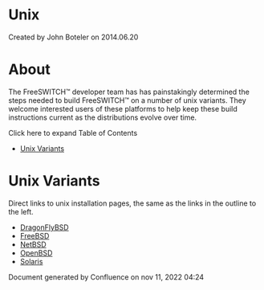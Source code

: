 
# Unix 

 Created by  John Boteler on 2014.06.20

# About

The FreeSWITCH™ developer team has has painstakingly determined the steps needed to build FreeSWITCH™ on a number of unix variants. They welcome interested users of these platforms to help keep these build instructions current as the distributions evolve over time.

Click here to expand Table of Contents

* [Unix Variants](#unix-variants)

# Unix Variants

Direct links to unix installation pages, the same as the links in the outline to the left.

* [DragonFlyBSD](./DragonFlyBSD_1048811.mdx#about)
* [FreeBSD](./FreeBSD_1966823.mdx#about)
* [NetBSD](./NetBSD_1966834.mdx#introduction)
* [OpenBSD](./OpenBSD_1966828.mdx#about)
* [Solaris](./Solaris_1966840.mdx#about)

Document generated by Confluence on nov 11, 2022 04:24
